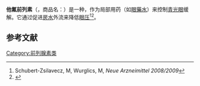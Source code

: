 {{expand|time=2014-03-06T08:06:06+00:00}}
{{expert|time=2014-03-06T08:06:06+00:00}}
{{Drugbox
| IUPAC_name = isopropyl (5''Z'')-7-<nowiki/>{(1''R'',2''R'',3''R'',5''S'')-2-[(1''E'')-3,3-difluoro-4-phenoxybut-1-en-1-yl]-3,5-dihydroxycyclopentyl}hept-5-enoate
| image = Tafluprost_structure.svg

<!--Clinical data-->
| tradename = Saflutan, Taflotan, Tapros, Zioptan
| Drugs.com = {{drugs.com|international|tafluprost}}
| pregnancy_AU = <!-- A / B1 / B2 / B3 / C / D / X -->
| pregnancy_US = C
| pregnancy_category =  
| legal_AU = <!-- S2, S3, S4, S5, S6, S7, S8, S9 or Unscheduled-->
| legal_CA = <!-- Schedule I, II, III, IV, V, VI, VII, VIII -->
| legal_UK = <!-- GSL, P, POM, CD, or Class A, B, C -->
| legal_US = Rx-only
| legal_status =  
| routes_of_administration = Topical ([[eye_drop|eye drop]]s)

<!--Pharmacokinetic data-->
| bioavailability =  
| protein_bound =  
| metabolism =  
| elimination_half-life =  
| excretion =  

<!--Identifiers-->
| CAS_number = 209860-87-7
| CAS_number_Ref = {{ebicite|changed|??}}
| ATC_prefix = S01
| ATC_suffix = EE05
| ATC_supplemental =  
| PubChem = 6433101
| ChEBI_Ref = {{ebicite|correct|EBI}}
| ChEBI = 66899
| DrugBank =  
| ChEMBL = 1963683
| ChemSpiderID = 8044182
| UNII_Ref = {{fdacite|correct|FDA}}
| UNII = 1O6WQ6T7G3

<!--Chemical data-->
| chemical_formula =  
| C=25 | H=34 | F=2 | O=5 
| molecular_weight = 452.531266 g/mol
| smiles = CC(C)OC(=O)CCC\C=C/CC(C(O)CC1O)C1\C=C\C(F)(F)COc2ccccc2
| InChI = 1S/C25H34F2O5/c1-18(2)32-24(30)13-9-4-3-8-12-20-21(23(29)16-22(20)28)14-15-25(26,27)17-31-19-10-6-5-7-11-19/h3,5-8,10-11,14-15,18,20-23,28-29H,4,9,12-13,16-17H2,1-2H3/b8-3-,15-14+/t20-,21-,22+,23-/m1/s1
}}
{{medical}}
'''他氟前列素'''（{{lang-en|Tafluprosttrade}}，商品名：{{lang|en|Taflotan}}）是一种{{le|前列腺素类似物|prostaglandin analogue}}，作为局部用药（如[[眼藥水|眼藥水]]）来控制[[青光眼|青光眼]]缓解{{le|高眼压|ocular hypertension}}。它通过促进[[房水|房水]]外流来降低[[眼压|眼压]]<ref>Schubert-Zsilavecz, M, Wurglics, M, ''Neue Arzneimittel 2008/2009''</ref><ref>{{Cite web |url=http://www.santen.eu/index/news/07052008_Santen_Oy_Receives_Marketing_Authorization.html |title=Santen Home Page |accessdate=2014-03-06 |archive-date=2012-02-18 |archive-url=https://web.archive.org/web/20120218142920/http://www.santen.eu/index/news/07052008_Santen_Oy_Receives_Marketing_Authorization.html |dead-url=no }}</ref>。

==参考文献==
{{Reflist}}

{{抗青光眼制剂及缩瞳药}}
{{类花生酸类}}

{{pharma-stub}}
[[Category:前列腺素类|Category:前列腺素类]]